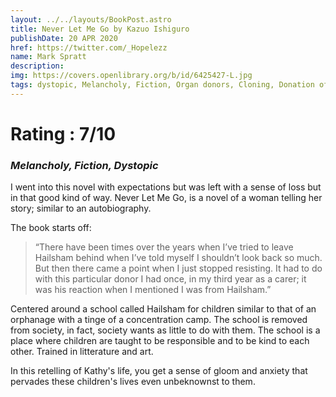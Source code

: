 ```yaml
---
layout: ../../layouts/BookPost.astro
title: Never Let Me Go by Kazuo Ishiguro
publishDate: 20 APR 2020
href: https://twitter.com/_Hopelezz
name: Mark Spratt
description: 
img: https://covers.openlibrary.org/b/id/6425427-L.jpg
tags: dystopic, Melancholy, Fiction, Organ donors, Cloning, Donation of organs, tissues, Women, Literature, New York Times bestseller, Human cloning, Science fiction, psychological, science fiction, general, England, School, children, Reminiscing, Friendship, English literature
---
```


<Author />

# Rating : 7/10
### _Melancholy, Fiction, Dystopic_

I went into this novel with expectations but was left with a sense of loss but in that good kind of way.
Never Let Me Go, is a novel of a woman telling her story; similar to an autobiography.

The book starts off:

>“There have been times over the years when I’ve tried to leave Hailsham behind when I’ve told myself I shouldn’t look back so much. But then there came a point when I just stopped resisting. It had to do with this particular donor I had once, in my third year as a carer; it was his reaction when I mentioned I was from Hailsham.”

Centered around a school called Hailsham for children similar to that of an orphanage with a tinge of a concentration camp. The school is removed from society, in fact, society wants as little to do with them. The school is a place where children are taught to be responsible and to be kind to each other. Trained in litterature and art.

In this retelling of Kathy's life, you get a sense of gloom and anxiety that pervades these children's lives even unbeknownst to them.
